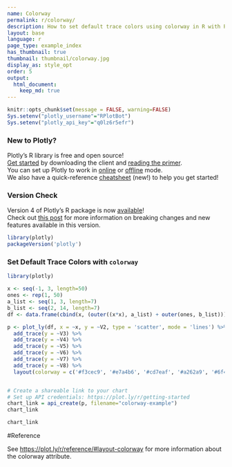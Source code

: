 ```yaml
---
name: Colorway
permalink: r/colorway/
description: How to set default trace colors using colorway in R with Plotly.
layout: base
language: r
page_type: example_index
has_thumbnail: true
thumbnail: thumbnail/colorway.jpg
display_as: style_opt
order: 5
output:
  html_document:
    keep_md: true
---
```


```r
knitr::opts_chunk$set(message = FALSE, warning=FALSE)
Sys.setenv("plotly_username"="RPlotBot")
Sys.setenv("plotly_api_key"="q0lz6r5efr")
```

### New to Plotly?

Plotly's R library is free and open source!<br>
[Get started](https://plot.ly/r/getting-started/) by downloading the client and [reading the primer](https://plot.ly/r/getting-started/).<br>
You can set up Plotly to work in [online](https://plot.ly/r/getting-started/#hosting-graphs-in-your-online-plotly-account) or [offline](https://plot.ly/r/offline/) mode.<br>
We also have a quick-reference [cheatsheet](https://images.plot.ly/plotly-documentation/images/r_cheat_sheet.pdf) (new!) to help you get started!

### Version Check

Version 4 of Plotly's R package is now [available](https://plot.ly/r/getting-started/#installation)!<br>
Check out [this post](http://moderndata.plot.ly/upgrading-to-plotly-4-0-and-above/) for more information on breaking changes and new features available in this version.

```r
library(plotly)
packageVersion('plotly')
```

### Set Default Trace Colors with `colorway`

```r
library(plotly)

x <- seq(-1, 3, length=50)
ones <- rep(1, 50)
a_list <- seq(1, 3, length=7)
b_list <- seq(2, 14, length=7)
df <- data.frame(cbind(x, (outer((x*x), a_list) + outer(ones, b_list))))

p <- plot_ly(df, x = ~x, y = ~V2, type = 'scatter', mode = 'lines') %>%
  add_trace(y = ~V3) %>%
  add_trace(y = ~V4) %>%
  add_trace(y = ~V5) %>%
  add_trace(y = ~V6) %>%
  add_trace(y = ~V7) %>%
  add_trace(y = ~V8) %>%
  layout(colorway = c('#f3cec9', '#e7a4b6', '#cd7eaf', '#a262a9', '#6f4d96', '#3d3b72', '#182844'))


# Create a shareable link to your chart
# Set up API credentials: https://plot.ly/r/getting-started
chart_link = api_create(p, filename="colorway-example")
chart_link
```

```r
chart_link
```

#Reference

See [https://plot.ly/r/reference/#layout-colorway](https://plot.ly/r/reference/#layout-colorway) for more information about the colorway attribute.
